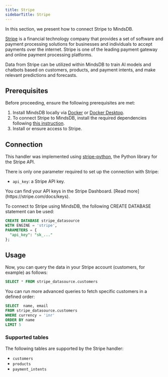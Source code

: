 ```yaml
---
title: Stripe
sidebarTitle: Stripe
---
```


In this section, we present how to connect Stripe to MindsDB.

[Stripe](https://stripe.com/) is a financial technology company that provides a set of software and payment processing solutions for businesses and individuals to accept payments over the internet. Stripe is one of the leading payment gateway and online payment processing platforms.

Data from Stripe can be utilized within MindsDB to train AI models and chatbots based on customers, products, and payment intents, and make relevant predictions and forecasts.

## Prerequisites

Before proceeding, ensure the following prerequisites are met:

1. Install MindsDB locally via [Docker](/setup/self-hosted/docker) or [Docker Desktop](/setup/self-hosted/docker-desktop).
2. To connect Stripe to MindsDB, install the required dependencies following [this instruction](/setup/self-hosted/docker#install-dependencies).
3. Install or ensure access to Stripe.

## Connection

This handler was implemented using [stripe-python](https://github.com/stripe/stripe-python), the Python library for the Stripe API.

There is only one parameter required to set up the connection with Stripe:
- `api_key`: a Stripe API key.

<Tip>
You can find your API keys in the Stripe Dashboard. [Read more](https://stripe.com/docs/keys).
</Tip>

To connect to Stripe using MindsDB, the following CREATE DATABASE statement can be used:

```sql
CREATE DATABASE stripe_datasource
WITH ENGINE = 'stripe',
PARAMETERS = {
  "api_key": "sk_..."
};
```

## Usage

Now, you can query the data in your Stripe account (customers, for example) as follows:

```sql
SELECT * FROM stripe_datasource.customers
```

You can run more advanced queries to fetch specific customers in a defined order:

```sql
SELECT  name, email
FROM stripe_datasource.customers
WHERE currency = 'inr'
ORDER BY name
LIMIT 5
```

### Supported tables

The following tables are supported by the Stripe handler:

- `customers`
- `products`
- `payment_intents`
